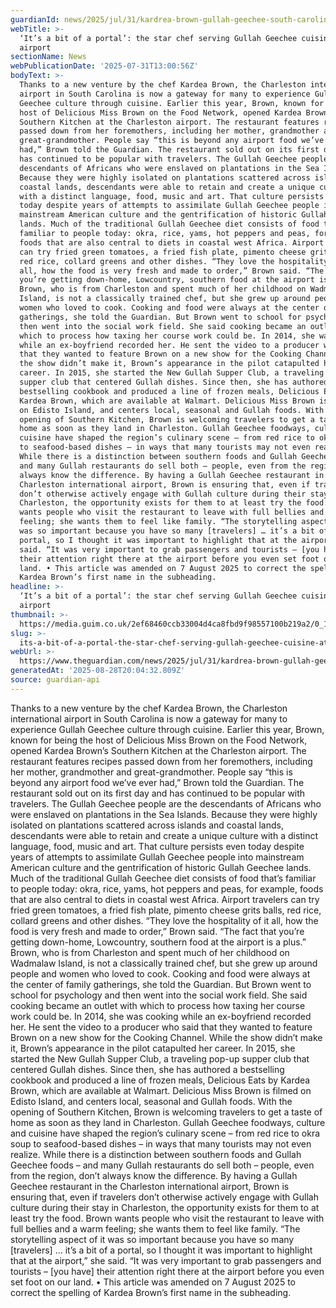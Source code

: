 ```yaml
---
guardianId: news/2025/jul/31/kardrea-brown-gullah-geechee-south-carolina-airport
webTitle: >-
  ‘It’s a bit of a portal’: the star chef serving Gullah Geechee cuisine at a US
  airport
sectionName: News
webPublicationDate: '2025-07-31T13:00:56Z'
bodyText: >-
  Thanks to a new venture by the chef Kardea Brown, the Charleston international
  airport in South Carolina is now a gateway for many to experience Gullah
  Geechee culture through cuisine. Earlier this year, Brown, known for being the
  host of Delicious Miss Brown on the Food Network, opened Kardea Brown’s
  Southern Kitchen at the Charleston airport. The restaurant features recipes
  passed down from her foremothers, including her mother, grandmother and
  great-grandmother. People say “this is beyond any airport food we’ve ever
  had,” Brown told the Guardian. The restaurant sold out on its first day and
  has continued to be popular with travelers. The Gullah Geechee people are the
  descendants of Africans who were enslaved on plantations in the Sea Islands.
  Because they were highly isolated on plantations scattered across islands and
  coastal lands, descendants were able to retain and create a unique culture
  with a distinct language, food, music and art. That culture persists even
  today despite years of attempts to assimilate Gullah Geechee people into
  mainstream American culture and the gentrification of historic Gullah Geechee
  lands. Much of the traditional Gullah Geechee diet consists of food that’s
  familiar to people today: okra, rice, yams, hot peppers and peas, for example,
  foods that are also central to diets in coastal west Africa. Airport travelers
  can try fried green tomatoes, a fried fish plate, pimento cheese grits balls,
  red rice, collard greens and other dishes. “They love the hospitality of it
  all, how the food is very fresh and made to order,” Brown said. “The fact that
  you’re getting down-home, Lowcountry, southern food at the airport is a plus.”
  Brown, who is from Charleston and spent much of her childhood on Wadmalaw
  Island, is not a classically trained chef, but she grew up around people and
  women who loved to cook. Cooking and food were always at the center of family
  gatherings, she told the Guardian. But Brown went to school for psychology and
  then went into the social work field. She said cooking became an outlet with
  which to process how taxing her course work could be. In 2014, she was cooking
  while an ex-boyfriend recorded her. He sent the video to a producer who said
  that they wanted to feature Brown on a new show for the Cooking Channel. While
  the show didn’t make it, Brown’s appearance in the pilot catapulted her
  career. In 2015, she started the New Gullah Supper Club, a traveling pop-up
  supper club that centered Gullah dishes. Since then, she has authored a
  bestselling cookbook and produced a line of frozen meals, Delicious Eats by
  Kardea Brown, which are available at Walmart. Delicious Miss Brown is filmed
  on Edisto Island, and centers local, seasonal and Gullah foods. With the
  opening of Southern Kitchen, Brown is welcoming travelers to get a taste of
  home as soon as they land in Charleston. Gullah Geechee foodways, culture and
  cuisine have shaped the region’s culinary scene – from red rice to okra soup
  to seafood-based dishes – in ways that many tourists may not even realize.
  While there is a distinction between southern foods and Gullah Geechee foods –
  and many Gullah restaurants do sell both – people, even from the region, don’t
  always know the difference. By having a Gullah Geechee restaurant in the
  Charleston international airport, Brown is ensuring that, even if travelers
  don’t otherwise actively engage with Gullah culture during their stay in
  Charleston, the opportunity exists for them to at least try the food. Brown
  wants people who visit the restaurant to leave with full bellies and a warm
  feeling; she wants them to feel like family. “The storytelling aspect of it
  was so important because you have so many [travelers] … it’s a bit of a
  portal, so I thought it was important to highlight that at the airport,” she
  said. “It was very important to grab passengers and tourists – [you have]
  their attention right there at the airport before you even set foot on our
  land. • This article was amended on 7 August 2025 to correct the spelling of
  Kardea Brown’s first name in the subheading.
headline: >-
  ‘It’s a bit of a portal’: the star chef serving Gullah Geechee cuisine at a US
  airport
thumbnail: >-
  https://media.guim.co.uk/2ef68460ccb33004d4ca8fbd9f98557100b219a2/0_1780_4387_3510/500.jpg
slug: >-
  its-a-bit-of-a-portal-the-star-chef-serving-gullah-geechee-cuisine-at-a-us-airport
webUrl: >-
  https://www.theguardian.com/news/2025/jul/31/kardrea-brown-gullah-geechee-south-carolina-airport
generatedAt: '2025-08-28T20:04:32.809Z'
source: guardian-api
---
```

Thanks to a new venture by the chef Kardea Brown, the Charleston international airport in South Carolina is now a gateway for many to experience Gullah Geechee culture through cuisine. Earlier this year, Brown, known for being the host of Delicious Miss Brown on the Food Network, opened Kardea Brown’s Southern Kitchen at the Charleston airport. The restaurant features recipes passed down from her foremothers, including her mother, grandmother and great-grandmother. People say “this is beyond any airport food we’ve ever had,” Brown told the Guardian. The restaurant sold out on its first day and has continued to be popular with travelers. The Gullah Geechee people are the descendants of Africans who were enslaved on plantations in the Sea Islands. Because they were highly isolated on plantations scattered across islands and coastal lands, descendants were able to retain and create a unique culture with a distinct language, food, music and art. That culture persists even today despite years of attempts to assimilate Gullah Geechee people into mainstream American culture and the gentrification of historic Gullah Geechee lands. Much of the traditional Gullah Geechee diet consists of food that’s familiar to people today: okra, rice, yams, hot peppers and peas, for example, foods that are also central to diets in coastal west Africa. Airport travelers can try fried green tomatoes, a fried fish plate, pimento cheese grits balls, red rice, collard greens and other dishes. “They love the hospitality of it all, how the food is very fresh and made to order,” Brown said. “The fact that you’re getting down-home, Lowcountry, southern food at the airport is a plus.” Brown, who is from Charleston and spent much of her childhood on Wadmalaw Island, is not a classically trained chef, but she grew up around people and women who loved to cook. Cooking and food were always at the center of family gatherings, she told the Guardian. But Brown went to school for psychology and then went into the social work field. She said cooking became an outlet with which to process how taxing her course work could be. In 2014, she was cooking while an ex-boyfriend recorded her. He sent the video to a producer who said that they wanted to feature Brown on a new show for the Cooking Channel. While the show didn’t make it, Brown’s appearance in the pilot catapulted her career. In 2015, she started the New Gullah Supper Club, a traveling pop-up supper club that centered Gullah dishes. Since then, she has authored a bestselling cookbook and produced a line of frozen meals, Delicious Eats by Kardea Brown, which are available at Walmart. Delicious Miss Brown is filmed on Edisto Island, and centers local, seasonal and Gullah foods. With the opening of Southern Kitchen, Brown is welcoming travelers to get a taste of home as soon as they land in Charleston. Gullah Geechee foodways, culture and cuisine have shaped the region’s culinary scene – from red rice to okra soup to seafood-based dishes – in ways that many tourists may not even realize. While there is a distinction between southern foods and Gullah Geechee foods – and many Gullah restaurants do sell both – people, even from the region, don’t always know the difference. By having a Gullah Geechee restaurant in the Charleston international airport, Brown is ensuring that, even if travelers don’t otherwise actively engage with Gullah culture during their stay in Charleston, the opportunity exists for them to at least try the food. Brown wants people who visit the restaurant to leave with full bellies and a warm feeling; she wants them to feel like family. “The storytelling aspect of it was so important because you have so many [travelers] … it’s a bit of a portal, so I thought it was important to highlight that at the airport,” she said. “It was very important to grab passengers and tourists – [you have] their attention right there at the airport before you even set foot on our land. • This article was amended on 7 August 2025 to correct the spelling of Kardea Brown’s first name in the subheading.
